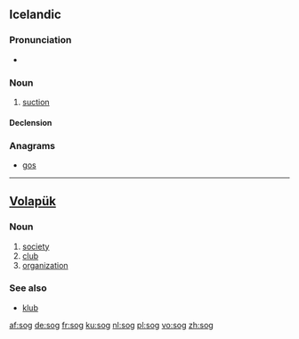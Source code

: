 {{also|Sog|sög|søg}}
==Icelandic==

===Pronunciation===
* {{IPA|/sɔːɣ/|lang=is}}
*: {{rhymes|ɔːɣ|lang=is}}

===Noun===
{{is-noun|n|sogs|-}}

# [[suction]]

====Declension====
{{is-decl-noun-n-s|s|o|g|pl=-}}

===Anagrams===
* [[gos#Icelandic|gos]]

----

==[[Volapük]]==

===Noun===
{{infl|vo|noun}}

# [[society]]
# [[club]]
# [[organization]]

===See also===
* [[klub]]

[[af:sog]]
[[de:sog]]
[[fr:sog]]
[[ku:sog]]
[[nl:sog]]
[[pl:sog]]
[[vo:sog]]
[[zh:sog]]